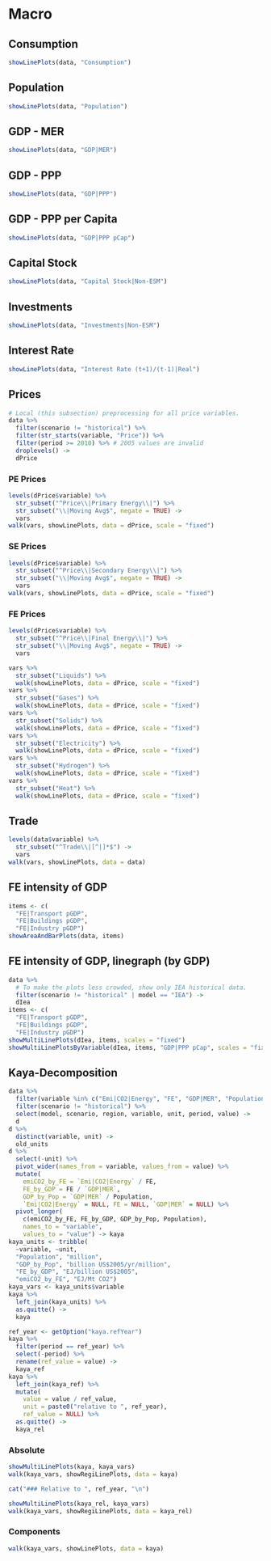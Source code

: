 # Macro


## Consumption

```r
showLinePlots(data, "Consumption")
```


## Population

```r
showLinePlots(data, "Population")
```

## GDP - MER

```r
showLinePlots(data, "GDP|MER")
```


## GDP - PPP

```r
showLinePlots(data, "GDP|PPP")
```

## GDP - PPP per Capita

```r
showLinePlots(data, "GDP|PPP pCap")
```

## Capital Stock


```r
showLinePlots(data, "Capital Stock|Non-ESM")
```

## Investments

```r
showLinePlots(data, "Investments|Non-ESM")
```


## Interest Rate

```r
showLinePlots(data, "Interest Rate (t+1)/(t-1)|Real")
```

## Prices

```r
# Local (this subsection) preprocessing for all price variables.
data %>%
  filter(scenario != "historical") %>%
  filter(str_starts(variable, "Price")) %>%
  filter(period >= 2010) %>% # 2005 values are invalid
  droplevels() ->
  dPrice
```


### PE Prices

```r
levels(dPrice$variable) %>%
  str_subset("^Price\\|Primary Energy\\|") %>%
  str_subset("\\|Moving Avg$", negate = TRUE) ->
  vars
walk(vars, showLinePlots, data = dPrice, scale = "fixed")
```

### SE Prices


```r
levels(dPrice$variable) %>%
  str_subset("^Price\\|Secondary Energy\\|") %>%
  str_subset("\\|Moving Avg$", negate = TRUE) ->
  vars
walk(vars, showLinePlots, data = dPrice, scale = "fixed")
```

### FE Prices

```r
levels(dPrice$variable) %>%
  str_subset("^Price\\|Final Energy\\|") %>%
  str_subset("\\|Moving Avg$", negate = TRUE) ->
  vars

vars %>%
  str_subset("Liquids") %>%
  walk(showLinePlots, data = dPrice, scale = "fixed")
vars %>%
  str_subset("Gases") %>%
  walk(showLinePlots, data = dPrice, scale = "fixed")
vars %>%
  str_subset("Solids") %>%
  walk(showLinePlots, data = dPrice, scale = "fixed")
vars %>%
  str_subset("Electricity") %>%
  walk(showLinePlots, data = dPrice, scale = "fixed")
vars %>%
  str_subset("Hydrogen") %>%
  walk(showLinePlots, data = dPrice, scale = "fixed")
vars %>%
  str_subset("Heat") %>%
  walk(showLinePlots, data = dPrice, scale = "fixed")
``` 

## Trade

```r
levels(data$variable) %>%
  str_subset("^Trade\\|[^|]*$") ->
  vars
walk(vars, showLinePlots, data = data)
```

## FE intensity of GDP

```r
items <- c(
  "FE|Transport pGDP",
  "FE|Buildings pGDP",
  "FE|Industry pGDP")
showAreaAndBarPlots(data, items)
```

## FE intensity of GDP, linegraph (by GDP)

```r
data %>%
  # To make the plots less crowded, show only IEA historical data.
  filter(scenario != "historical" | model == "IEA") ->
  dIea
items <- c(
  "FE|Transport pGDP",
  "FE|Buildings pGDP",
  "FE|Industry pGDP")
showMultiLinePlots(dIea, items, scales = "fixed")
showMultiLinePlotsByVariable(dIea, items, "GDP|PPP pCap", scales = "fixed")
```

## Kaya-Decomposition

```r
data %>%
  filter(variable %in% c("Emi|CO2|Energy", "FE", "GDP|MER", "Population")) %>%
  filter(scenario != "historical") %>%
  select(model, scenario, region, variable, unit, period, value) ->
  d
d %>%
  distinct(variable, unit) ->
  old_units
d %>%
  select(-unit) %>%
  pivot_wider(names_from = variable, values_from = value) %>%
  mutate(
    emiCO2_by_FE = `Emi|CO2|Energy` / FE,
    FE_by_GDP = FE / `GDP|MER`,
    GDP_by_Pop = `GDP|MER` / Population,
    `Emi|CO2|Energy` = NULL, FE = NULL, `GDP|MER` = NULL) %>%
  pivot_longer(
    c(emiCO2_by_FE, FE_by_GDP, GDP_by_Pop, Population),
    names_to = "variable",
    values_to = "value") -> kaya
kaya_units <- tribble(
  ~variable, ~unit,
  "Population", "million",
  "GDP_by_Pop", "billion US$2005/yr/million",
  "FE_by_GDP", "EJ/billion US$2005",
  "emiCO2_by_FE", "EJ/Mt CO2")
kaya_vars <- kaya_units$variable
kaya %>%
  left_join(kaya_units) %>%
  as.quitte() ->
  kaya

ref_year <- getOption("kaya.refYear")
kaya %>%
  filter(period == ref_year) %>%
  select(-period) %>%
  rename(ref_value = value) ->
  kaya_ref
kaya %>%
  left_join(kaya_ref) %>%
  mutate(
    value = value / ref_value,
    unit = paste0("relative to ", ref_year),
    ref_value = NULL) %>%
  as.quitte() ->
  kaya_rel
```

### Absolute

```r
showMultiLinePlots(kaya, kaya_vars)
walk(kaya_vars, showRegiLinePlots, data = kaya)
```

```r
cat("### Relative to ", ref_year, "\n")
```

```r
showMultiLinePlots(kaya_rel, kaya_vars)
walk(kaya_vars, showRegiLinePlots, data = kaya_rel)
```

### Components

```r
walk(kaya_vars, showLinePlots, data = kaya)
```
